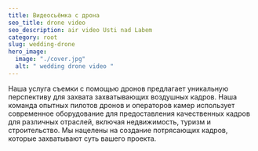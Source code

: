 ```yaml
---
title: Видеосьёмка с дрона
seo_title: drone video
seo_description: air video Usti nad Labem  
category: root
slug: wedding-drone
hero_image:
  image: "./cover.jpg"
  alt: " wedding drone video "
---
```

Наша услуга съемки с помощью дронов предлагает уникальную перспективу для захвата захватывающих воздушных кадров. Наша команда опытных пилотов дронов и операторов камер использует современное оборудование для предоставления качественных кадров для различных отраслей, включая недвижимость, туризм и строительство. Мы нацелены на создание потрясающих кадров, которые захватывают суть вашего проекта.







